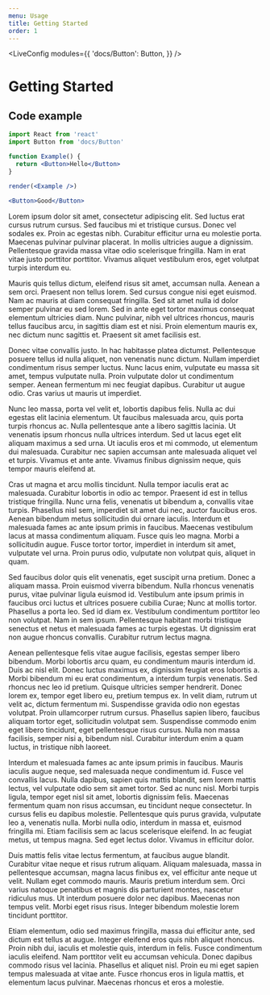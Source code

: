 ```yaml
---
menu: Usage
title: Getting Started
order: 1
---
```



<LiveConfig
  modules={{
    'docs/Button': Button,
  }}
/>

# Getting Started

## Code example

```jsx live noInline
import React from 'react'
import Button from 'docs/Button'

function Example() {
  return <Button>Hello</Button>
}

render(<Example />)
```

```jsx
<Button>Good</Button>
```

Lorem ipsum dolor sit amet, consectetur adipiscing elit. Sed luctus erat cursus rutrum cursus. Sed faucibus mi et tristique cursus. Donec vel sodales ex. Proin ac egestas nibh. Curabitur efficitur urna eu molestie porta. Maecenas pulvinar pulvinar placerat. In mollis ultricies augue a dignissim. Pellentesque gravida massa vitae odio scelerisque fringilla. Nam in erat vitae justo porttitor porttitor. Vivamus aliquet vestibulum eros, eget volutpat turpis interdum eu.

Mauris quis tellus dictum, eleifend risus sit amet, accumsan nulla. Aenean a sem orci. Praesent non tellus lorem. Sed cursus congue nisi eget euismod. Nam ac mauris at diam consequat fringilla. Sed sit amet nulla id dolor semper pulvinar eu sed lorem. Sed in ante eget tortor maximus consequat elementum ultricies diam. Nunc pulvinar, nibh vel ultrices rhoncus, mauris tellus faucibus arcu, in sagittis diam est et nisi. Proin elementum mauris ex, nec dictum nunc sagittis et. Praesent sit amet facilisis est.

Donec vitae convallis justo. In hac habitasse platea dictumst. Pellentesque posuere tellus id nulla aliquet, non venenatis nunc dictum. Nullam imperdiet condimentum risus semper luctus. Nunc lacus enim, vulputate eu massa sit amet, tempus vulputate nulla. Proin vulputate dolor ut condimentum semper. Aenean fermentum mi nec feugiat dapibus. Curabitur ut augue odio. Cras varius ut mauris ut imperdiet.

Nunc leo massa, porta vel velit et, lobortis dapibus felis. Nulla ac dui egestas elit lacinia elementum. Ut faucibus malesuada arcu, quis porta turpis rhoncus ac. Nulla pellentesque ante a libero sagittis lacinia. Ut venenatis ipsum rhoncus nulla ultrices interdum. Sed ut lacus eget elit aliquam maximus a sed urna. Ut iaculis eros et mi commodo, ut elementum dui malesuada. Curabitur nec sapien accumsan ante malesuada aliquet vel et turpis. Vivamus et ante ante. Vivamus finibus dignissim neque, quis tempor mauris eleifend at.

Cras ut magna et arcu mollis tincidunt. Nulla tempor iaculis erat ac malesuada. Curabitur lobortis in odio ac tempor. Praesent id est in tellus tristique fringilla. Nunc urna felis, venenatis ut bibendum a, convallis vitae turpis. Phasellus nisl sem, imperdiet sit amet dui nec, auctor faucibus eros. Aenean bibendum metus sollicitudin dui ornare iaculis. Interdum et malesuada fames ac ante ipsum primis in faucibus. Maecenas vestibulum lacus at massa condimentum aliquam. Fusce quis leo magna. Morbi a sollicitudin augue. Fusce tortor tortor, imperdiet in interdum sit amet, vulputate vel urna. Proin purus odio, vulputate non volutpat quis, aliquet in quam.

Sed faucibus dolor quis elit venenatis, eget suscipit urna pretium. Donec a aliquam massa. Proin euismod viverra bibendum. Nulla rhoncus venenatis purus, vitae pulvinar ligula euismod id. Vestibulum ante ipsum primis in faucibus orci luctus et ultrices posuere cubilia Curae; Nunc at mollis tortor. Phasellus a porta leo. Sed id diam ex. Vestibulum condimentum porttitor leo non volutpat. Nam in sem ipsum. Pellentesque habitant morbi tristique senectus et netus et malesuada fames ac turpis egestas. Ut dignissim erat non augue rhoncus convallis. Curabitur rutrum lectus magna.

Aenean pellentesque felis vitae augue facilisis, egestas semper libero bibendum. Morbi lobortis arcu quam, eu condimentum mauris interdum id. Duis ac nisl elit. Donec luctus maximus ex, dignissim feugiat eros lobortis a. Morbi bibendum mi eu erat condimentum, a interdum turpis venenatis. Sed rhoncus nec leo id pretium. Quisque ultricies semper hendrerit. Donec lorem ex, tempor eget libero eu, pretium tempus ex. In velit diam, rutrum ut velit ac, dictum fermentum mi. Suspendisse gravida odio non egestas volutpat. Proin ullamcorper rutrum cursus. Phasellus sapien libero, faucibus aliquam tortor eget, sollicitudin volutpat sem. Suspendisse commodo enim eget libero tincidunt, eget pellentesque risus cursus. Nulla non massa facilisis, semper nisi a, bibendum nisl. Curabitur interdum enim a quam luctus, in tristique nibh laoreet.

Interdum et malesuada fames ac ante ipsum primis in faucibus. Mauris iaculis augue neque, sed malesuada neque condimentum id. Fusce vel convallis lacus. Nulla dapibus, sapien quis mattis blandit, sem lorem mattis lectus, vel vulputate odio sem sit amet tortor. Sed ac nunc nisl. Morbi turpis ligula, tempor eget nisl sit amet, lobortis dignissim felis. Maecenas fermentum quam non risus accumsan, eu tincidunt neque consectetur. In cursus felis eu dapibus molestie. Pellentesque quis purus gravida, vulputate leo a, venenatis nulla. Morbi nulla odio, interdum in massa et, euismod fringilla mi. Etiam facilisis sem ac lacus scelerisque eleifend. In ac feugiat metus, ut tempus magna. Sed eget lectus dolor. Vivamus in efficitur dolor.

Duis mattis felis vitae lectus fermentum, at faucibus augue blandit. Curabitur vitae neque et risus rutrum aliquam. Aliquam malesuada, massa in pellentesque accumsan, magna lacus finibus ex, vel efficitur ante neque ut velit. Nullam eget commodo mauris. Mauris pretium interdum sem. Orci varius natoque penatibus et magnis dis parturient montes, nascetur ridiculus mus. Ut interdum posuere dolor nec dapibus. Maecenas non tempus velit. Morbi eget risus risus. Integer bibendum molestie lorem tincidunt porttitor.

Etiam elementum, odio sed maximus fringilla, massa dui efficitur ante, sed dictum est tellus at augue. Integer eleifend eros quis nibh aliquet rhoncus. Proin nibh dui, iaculis et molestie quis, interdum in felis. Fusce condimentum iaculis eleifend. Nam porttitor velit eu accumsan vehicula. Donec dapibus commodo risus vel lacinia. Phasellus et aliquet nisl. Proin eu mi eget sapien tempus malesuada at vitae ante. Fusce rhoncus eros in ligula mattis, et elementum lacus pulvinar. Maecenas rhoncus et eros a molestie.
